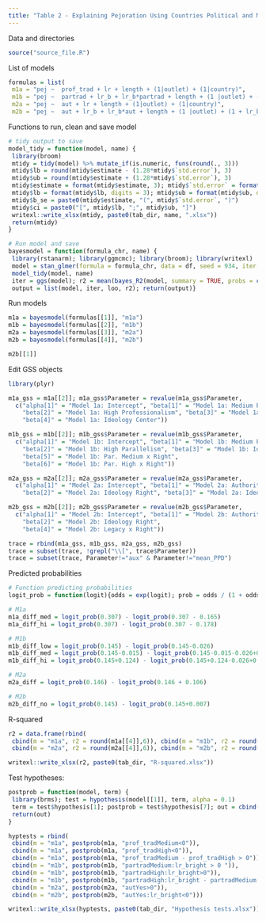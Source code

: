 ```yaml
---
title: "Table 2 - Explaining Pejoration Using Countries Political and Media HIstory"
---
```


Data and directories

```r
source("source_file.R")
```

List of models
```r
formulas = list(
 m1a = "pej ~  prof_trad + lr + length + (1|outlet) + (1|country)",
 m1b = "pej ~  partrad + lr_b + lr_b*partrad + length + (1 |outlet) + (1 + lr_b |country)",
 m2a = "pej ~  aut + lr + length + (1|outlet) + (1|country)",
 m2b = "pej ~  aut + lr_b + lr_b*aut + length + (1 |outlet) + (1 + lr_b|country)")
```

Functions to run, clean and save model 
```r
# tidy output to save
model_tidy = function(model, name) {
 library(broom)
 mtidy = tidy(model) %>% mutate_if(is.numeric, funs(round(., 3)))
 mtidy$lb = round(mtidy$estimate - (1.28*mtidy$`std.error`), 3)
 mtidy$ub = round(mtidy$estimate + (1.28*mtidy$`std.error`), 3)
 mtidy$estimate = format(mtidy$estimate, 3); mtidy$`std.error` = format(mtidy$`std.error`, 3)
 mtidy$lb = format(mtidy$lb, digits = 3); mtidy$ub = format(mtidy$ub, digits = 3)
 mtidy$b_se = paste0(mtidy$estimate, "(", mtidy$`std.error`, ")") 
 mtidy$ci = paste0("[", mtidy$lb, ";", mtidy$ub, "]")
 writexl::write_xlsx(mtidy, paste0(tab_dir, name, ".xlsx"))
 return(mtidy)
}

# Run model and save 
bayesmodel = function(formula_chr, name) {
 library(rstanarm); library(ggmcmc); library(broom); library(writexl)
 model = stan_glmer(formula = formula_chr, data = df, seed = 934, iter = 5000, chains = 2, adapt_delta = 0.99)
 model_tidy(model, name)
 iter = ggs(model); r2 = mean(bayes_R2(model, summary = TRUE, probs = c(0.025, 0.975)))
 output = list(model, iter, loo, r2); return(output)}
```

Run models
```r
m1a = bayesmodel(formulas[[1]], "m1a")
m1b = bayesmodel(formulas[[2]], "m1b")
m2a = bayesmodel(formulas[[3]], "m2a")
m2b = bayesmodel(formulas[[4]], "m2b")
```

```r
m2b[[1]]
```


Edit GSS objects
```r
library(plyr)

m1a_gss = m1a[[2]]; m1a_gss$Parameter = revalue(m1a_gss$Parameter, 
  c("alpha[1]" = "Model 1a: Intercept", "beta[1]" = "Model 1a: Medium Professionalism", 
    "beta[2]" = "Model 1a: High Professionalism", "beta[3]" = "Model 1a: Ideology Right",
    "beta[4]" = "Model 1a: Ideology Center"))

m1b_gss = m1b[[2]]; m1b_gss$Parameter = revalue(m1b_gss$Parameter, 
  c("alpha[1]" = "Model 1b: Intercept", "beta[1]" = "Model 1b: Medium Parallelism", 
    "beta[2]" = "Model 1b: High Parallelism", "beta[3]" = "Model 1b: Ideology Right",
    "beta[5]" = "Model 1b: Par. Medium x Right",
    "beta[6]" = "Model 1b: Par. High x Right"))

m2a_gss = m2a[[2]]; m2a_gss$Parameter = revalue(m2a_gss$Parameter, 
  c("alpha[1]" = "Model 2a: Intercept", "beta[1]" = "Model 2a: Authoritarian Legacy", 
    "beta[2]" = "Model 2a: Ideology Right", "beta[3]" = "Model 2a: Ideology Center"))

m2b_gss = m2b[[2]]; m2b_gss$Parameter = revalue(m2b_gss$Parameter, 
  c("alpha[1]" = "Model 2b: Intercept", "beta[1]" = "Model 2b: Authoritarian Legacy", 
    "beta[2]" = "Model 2b: Ideology Right",  
    "beta[4]" = "Model 2b: Legacy x Right"))

trace = rbind(m1a_gss, m1b_gss, m2a_gss, m2b_gss)
trace = subset(trace, !grepl("\\[", trace$Parameter))
trace = subset(trace, Parameter!="aux" & Parameter!="mean_PPD")
```

Predicted probabilities
```r
# Function predicting probabilities
logit_prob = function(logit){odds = exp(logit); prob = odds / (1 + odds); return(prob)}

# M1a 
m1a_diff_med = logit_prob(0.307) - logit_prob(0.307 - 0.165) 
m1a_diff_hi = logit_prob(0.307) - logit_prob(0.307 - 0.178)

# M1b 
m1b_diff_low = logit_prob(0.145) - logit_prob(0.145-0.026)
m1b_diff_med = logit_prob(0.145-0.015) - logit_prob(0.145-0.015-0.026+0.041)
m1b_diff_hi = logit_prob(0.145+0.124) - logit_prob(0.145+0.124-0.026+0.023)

# M2a 
m2a_diff = logit_prob(0.146) - logit_prob(0.146 + 0.106)

# M2b
m2b_diff_no = logit_prob(0.145) - logit_prob(0.145+0.007) 
```

R-squared
```r
r2 = data.frame(rbind(
 cbind(m = "m1a", r2 = round(m1a[[4]],6)), cbind(m = "m1b", r2 = round(m1b[[4]],6)),
 cbind(m = "m2a", r2 = round(m2a[[4]],6)), cbind(m = "m2b", r2 = round(m2b[[4]],6))))

writexl::write_xlsx(r2, paste0(tab_dir, "R-squared.xlsx"))
```

Test hypotheses:
```r
postprob = function(model, term) {
 library(brms); test = hypothesis(model[[1]], term, alpha = 0.1)
 term = test$hypothesis[1]; postprob = test$hypothesis[7]; out = cbind(term, postprob)
 return(out)
}

hyptests = rbind(
 cbind(m = "m1a", postprob(m1a, "prof_tradMedium<0")), 
 cbind(m = "m1a", postprob(m1a, "prof_tradHigh<0")), 
 cbind(m = "m1a", postprob(m1a, "prof_tradMedium - prof_tradHigh > 0")), 
 cbind(m = "m1b", postprob(m1b, "partradMedium:lr_bright > 0 ")), 
 cbind(m = "m1b", postprob(m1b, "partradHigh:lr_bright>0")), 
 cbind(m = "m1b", postprob(m1b, "partradHigh:lr_bright - partradMedium:lr_bright >0")),
 cbind(m = "m2a", postprob(m2a, "autYes>0")), 
 cbind(m = "m2b", postprob(m2b, "autYes:lr_bright<0")))

writexl::write_xlsx(hyptests, paste0(tab_dir, "Hypothesis tests.xlsx"))
```
